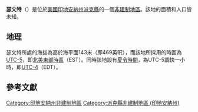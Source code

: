 {{noteTA
|G1=USState
|G2=地名
|G3=Unit
}}
{{Infobox settlement
|official_name            = 瑟文特
|native_name = Survant
|settlement_type          = [[非建制地區|非建制地區]]
|image_skyline            = 
|imagesize                = 
|pushpin_map              = USA Indiana
|pushpin_label            = 瑟文特
|pushpin_label_position   = top
|pushpin_map_caption      = 瑟文特在印地安納州的位置
|subdivision_type         = [[世界政區索引|國家]]
|subdivision_type1        = [[美国州份|州份]]
|subdivision_type2        = [[印地安納州行政区划|縣]]
|subdivision_name         = [[美国|美国]]
|subdivision_name1        = [[印地安納州|印地安納州]]
|subdivision_name2        = [[派克縣_(印地安納州)|派克縣]]
|elevation_ft             = 469
|elevation_m              = 143
|area_total_km2           = 
|area_total_sq_mi         = 
|area_land_km2            = 
|area_land_sq_mi          = 
|area_water_km2           = 
|area_water_sq_mi         = 
|population_as_of         = 2010
|population_footnotes     = 
|population_total         = 
|population_metro         = 
|population_density_km2   = auto
|population_density_sq_mi = auto
|timezone                 = [[北美东部时区|北美东部时区]]
|utc_offset               = -5
|coordinates              = {{coord|38|22|26|N|87|09|19|W|display=inline,title}}
| coor_pinpoint           = 
| coordinates_footnotes   = 
|timezone_DST             = EDT
|utc_offset_DST           = -4
|postal_code_type         = [[美國郵區編號|郵區編號]]
|postal_code              = 47598
|area_code                = {{link-en|电话区号812|Area code 812|812}}
|blank_name = [[地名信息系统|GNIS ID]]
|blank_info = 444438<ref name="GNIS">{{cite gnis|444438|Survant}}</ref>
}}
'''瑟文特'''（{{lang-en|Survant}}）是位於[[美國|美國]][[印地安納州|印地安納州]][[派克縣_(印地安納州)|派克縣]]的一個[[非建制地區|非建制地區]]。該地的面積和人口皆未知。

== 地理 ==
瑟文特所處的海拔為高於海平面143米（即469英呎），而該地所採用的時區為[[UTC-5|UTC-5]]，即[[北美東部時區|北美東部時區]]（EST）。同時該地設有[[夏令時間|夏令時間]]，為UTC-5調快一小時，即[[UTC-4|UTC-4]]（EDT）。

== 參考文獻 ==
{{reflist}}

{{派克縣 (印地安納州)}}

{{DEFAULTSORT:Survant}}
[[Category:印地安納州非建制地區|Category:印地安納州非建制地區]]
[[Category:派克縣非建制地區_(印地安納州)|Category:派克縣非建制地區 (印地安納州)]]

{{Indiana-geo-stub}}
